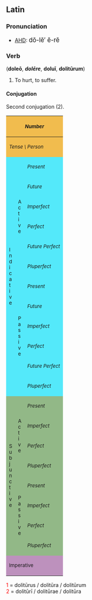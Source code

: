 ==Latin==
===Pronunciation===
*[[AHD]]: <big> d&#335;-l&#277;&prime; &#277;-r&#277; </big>

===Verb===
('''dole&#333;''', <i>'''dol&#275;re'''</i>, '''dolu&#299;''', '''dolit&#363;rum''')
# To hurt, to suffer.

====Conjugation====
Second conjugation (2).
{| border="1" cellpadding="2"
!style="background:#F1BC4E;" colspan=3| <small>''Number''
!style="background:#F1BC4E;" colspan=3| <small>''Singular''
!style="background:#F1BC4E;" colspan=3| <small>''Plural''
|-
!style="background:#F1BC4E;" colspan=3| <small>''Tense \ Person''
!style="background:#F1BC4E;"| <small>''1.''
!style="background:#F1BC4E;"| <small>''2.''
!style="background:#F1BC4E;"| <small>''3.''
!style="background:#F1BC4E;"| <small>''11.''
!style="background:#F1BC4E;"| <small>''22.''
!style="background:#F1BC4E;"| <small>''33.''
|-
!style="background:#54E9FA;" rowspan=12|<small>I<br>n<br>d<br>i<br>c<br>a<br>t<br>i<br>v<br>e
!style="background:#54E9FA;" rowspan=6|<small>A<br>c<br>t<br>i<br>v<br>e
!style="background:#54E9FA;"|<small>''Present''
|style="background:#FBFCE4;"|dole&#333;
|style="background:#FBFCE4;"|dol&#275;s
|style="background:#FBFCE4;"|dolet
|style="background:#FBFCE4;"|dol&#275;mus
|style="background:#FBFCE4;"|dol&#275;tis
|style="background:#FBFCE4;"|dolent
|-
!style="background:#54E9FA;"| <small>''Future''
|style="background:#FBFCE4;"|dol&#275;b&#333;
|style="background:#FBFCE4;"|dol&#275;bis
|style="background:#FBFCE4;"|dol&#275;bit
|style="background:#FBFCE4;"|dol&#275;bimus
|style="background:#FBFCE4;"|dol&#275;bitis
|style="background:#FBFCE4;"|dol&#275;bunt
|-
!style="background:#54E9FA;"| <small>''Imperfect''
|style="background:#FBFCE4;"|dol&#275;bam
|style="background:#FBFCE4;"|dol&#275;b&#257;s
|style="background:#FBFCE4;"|dol&#275;bat
|style="background:#FBFCE4;"|dol&#275;b&#257;mus
|style="background:#FBFCE4;"|dol&#275;b&#257;tis
|style="background:#FBFCE4;"|dol&#275;bant
|-
!style="background:#54E9FA;"| <small>''Perfect''
|style="background:#FBFCE4;"|dolu&#299;
|style="background:#FBFCE4;"|doluist&#299;
|style="background:#FBFCE4;"|doluit
|style="background:#FBFCE4;"|doluimus
|style="background:#FBFCE4;"|doluistis
|style="background:#FBFCE4;"|dolu&#275;runt
|-
!style="background:#54E9FA;"| <small>''Future Perfect''
|style="background:#FBFCE4;"|doluer&#333;
|style="background:#FBFCE4;"|dolueris
|style="background:#FBFCE4;"|doluerit
|style="background:#FBFCE4;"|doluerimus
|style="background:#FBFCE4;"|dolueritis
|style="background:#FBFCE4;"|doluerint
|-
!style="background:#54E9FA;"| <small>''Pluperfect''
|style="background:#FBFCE4;"|dolueram
|style="background:#FBFCE4;"|doluer&#257;s
|style="background:#FBFCE4;"|doluerat
|style="background:#FBFCE4;"|doluer&#257;mus
|style="background:#FBFCE4;"|doluer&#257;tis
|style="background:#FBFCE4;"|doluerant
|-
!style="background:#54E9FA;" rowspan=6| <small>P<br>a<br>s<br>s<br>i<br>v<br>e
!style="background:#54E9FA;"|<small>''Present''
|style="background:#FBFCE4;"|doleor
|style="background:#FBFCE4;"|dol&#275;ris
|style="background:#FBFCE4;"|dol&#275;tur
|style="background:#FBFCE4;"|dol&#275;mur
|style="background:#FBFCE4;"|dol&#275;min&#299;
|style="background:#FBFCE4;"|dolentur
|-
!style="background:#54E9FA;"|<small>''Future''
|style="background:#FBFCE4;"|dol&#275;bor
|style="background:#FBFCE4;"|dol&#275;beris
|style="background:#FBFCE4;"|dol&#275;bitur
|style="background:#FBFCE4;"|dol&#275;bimur
|style="background:#FBFCE4;"|dol&#275;bimin&#299;
|style="background:#FBFCE4;"|dol&#275;buntur
|-
!style="background:#54E9FA;"|<small>''Imperfect''
|style="background:#FBFCE4;"|dol&#275;bar
|style="background:#FBFCE4;"|dol&#275;b&#257;ris
|style="background:#FBFCE4;"|dol&#275;b&#257;tur
|style="background:#FBFCE4;"|dol&#275;b&#257;mur
|style="background:#FBFCE4;"|dol&#275;b&#257;min&#299;
|style="background:#FBFCE4;"|dol&#275;bantur
|-
!style="background:#54E9FA;"|<small>''Perfect''
|style="background:#FBFCE4;"|dolit&#363;rus<font color="red"><sup>1</sup></font><br>sum
|style="background:#FBFCE4;"|dolit&#363;rus<font color="red"><sup>1</sup></font><br>es
|style="background:#FBFCE4;"|dolit&#363;rus<font color="red"><sup>1</sup></font><br>est
|style="background:#FBFCE4;"|dolit&#363;r&#299; <font color="red"><sup>2</sup></font><br>sumus
|style="background:#FBFCE4;"|dolit&#363;r&#299; <font color="red"><sup>2</sup></font><br>estis
|style="background:#FBFCE4;"|dolit&#363;r&#299; <font color="red"><sup>2</sup></font><br>sunt
|-
!style="background:#54E9FA;"|<small>''Future Perfect''
|style="background:#FBFCE4;"|dolit&#363;rus<font color="red"><sup>1</sup></font><br>er&#333;
|style="background:#FBFCE4;"|dolit&#363;rus<font color="red"><sup>1</sup></font><br>eris
|style="background:#FBFCE4;"|dolit&#363;rus<font color="red"><sup>1</sup></font><br>erit
|style="background:#FBFCE4;"|dolit&#363;r&#299; <font color="red"><sup>2</sup></font><br>erimus
|style="background:#FBFCE4;"|dolit&#363;r&#299; <font color="red"><sup>2</sup></font><br>eritis
|style="background:#FBFCE4;"|dolit&#363;r&#299; <font color="red"><sup>2</sup></font><br>erunt
|-
!style="background:#54E9FA;"|<small>''Pluperfect''
|style="background:#FBFCE4;"|dolit&#363;rus<font color="red"><sup>1</sup></font><br>eram
|style="background:#FBFCE4;"|dolit&#363;rus<font color="red"><sup>1</sup></font><br>er&#257;s
|style="background:#FBFCE4;"|dolit&#363;rus<font color="red"><sup>1</sup></font><br>erat
|style="background:#FBFCE4;"|dolit&#363;r&#299; <font color="red"><sup>2</sup></font><br>er&#257;mus
|style="background:#FBFCE4;"|dolit&#363;r&#299; <font color="red"><sup>2</sup></font><br>er&#257;tis
|style="background:#FBFCE4;"|dolit&#363;r&#299; <font color="red"><sup>2</sup></font><br>erant
|-
!style="background:#92B887;" rowspan=8|<small>S<br>u<br>b<br>j<br>u<br>n<br>c<br>t<br>i<br>v<br>e
!style="background:#92B887;" rowspan=4|<small>A<br>c<br>t<br>i<br>v<br>e
!style="background:#92B887;"|<small>''Present''
|style="background:#E7FEE9;"| doleam
|style="background:#E7FEE9;"| dole&#257;s
|style="background:#E7FEE9;"| doleat
|style="background:#E7FEE9;"| dole&#257;mus
|style="background:#E7FEE9;"| dole&#257;tis
|style="background:#E7FEE9;"| doleant
|-
!style="background:#92B887;"|<small>''Imperfect''
|style="background:#E7FEE9;"| dol&#275;rem
|style="background:#E7FEE9;"| dol&#275;r&#275;s
|style="background:#E7FEE9;"| dol&#275;ret
|style="background:#E7FEE9;"| dol&#275;r&#275;mus
|style="background:#E7FEE9;"| dol&#275;r&#275;tis
|style="background:#E7FEE9;"| dol&#275;rent
|-
!style="background:#92B887;"|<small>''Perfect''
|style="background:#E7FEE9;"| doluerim
|style="background:#E7FEE9;"| doluer&#299;s
|style="background:#E7FEE9;"| doluerit
|style="background:#E7FEE9;"| doluer&#299;mus
|style="background:#E7FEE9;"| doluer&#299;tis
|style="background:#E7FEE9;"| doluerint
|-
!style="background:#92B887;"|<small>''Pluperfect''
|style="background:#E7FEE9;"| doluissem
|style="background:#E7FEE9;"| doluiss&#275;s
|style="background:#E7FEE9;"| doluisset
|style="background:#E7FEE9;"| doluiss&#275;mus
|style="background:#E7FEE9;"| doluiss&#275;tis
|style="background:#E7FEE9;"| doluissent
|-
!style="background:#92B887;" rowspan=4|<small>P<br>a<br>s<br>s<br>i<br>v<br>e
!style="background:#92B887;"|<small>''Present''
|style="background:#E7FEE9;"| dolear
|style="background:#E7FEE9;"| dole&#257;ris
|style="background:#E7FEE9;"| dole&#257;tur
|style="background:#E7FEE9;"| dole&#257;mur
|style="background:#E7FEE9;"| dole&#257;min&#299;
|style="background:#E7FEE9;"| doleantur
|-
!style="background:#92B887;"|<small>''Imperfect''
|style="background:#E7FEE9;"| dol&#275;rer
|style="background:#E7FEE9;"| dol&#275;r&#275;ris
|style="background:#E7FEE9;"| dol&#275;r&#275;tur
|style="background:#E7FEE9;"| dol&#275;r&#275;mur
|style="background:#E7FEE9;"| dol&#275;r&#275;min&#299;
|style="background:#E7FEE9;"| dol&#275;rentur
|-
!style="background:#92B887;"|<small>''Perfect''
|style="background:#E7FEE9;"|dolit&#363;rus<font color="red"><sup>1</sup></font><br>sim
|style="background:#E7FEE9;"|dolit&#363;rus<font color="red"><sup>1</sup></font><br>s&#299;s
|style="background:#E7FEE9;"|dolit&#363;rus<font color="red"><sup>1</sup></font><br>sit
|style="background:#E7FEE9;"|dolit&#363;r&#299; <font color="red"><sup>2</sup></font><br>s&#299;mus
|style="background:#E7FEE9;"|dolit&#363;r&#299; <font color="red"><sup>2</sup></font><br>s&#299;tis
|style="background:#E7FEE9;"|dolit&#363;r&#299; <font color="red"><sup>2</sup></font><br>sint
|-
!style="background:#92B887;"|<small>''Pluperfect''
|style="background:#E7FEE9;"|dolit&#363;rus<font color="red"><sup>1</sup></font><br>essem
|style="background:#E7FEE9;"|dolit&#363;rus<font color="red"><sup>1</sup></font><br>ess&#275;s
|style="background:#E7FEE9;"|dolit&#363;rus<font color="red"><sup>1</sup></font><br>esset
|style="background:#E7FEE9;"|dolit&#363;r&#299; <font color="red"><sup>2</sup></font><br>ess&#275;mus
|style="background:#E7FEE9;"|dolit&#363;r&#299; <font color="red"><sup>2</sup></font><br>ess&#275;tis
|style="background:#E7FEE9;"|dolit&#363;r&#299; <font color="red"><sup>2</sup></font><br>essent
|-
!style="background:#BD91BD;" colspan=3| <small>Imperative
|style="background:#FCF2E9;" align="center"|&mdash;&mdash;
|style="background:#FCF2E9;"| dol&#275;
|style="background:#FCF2E9;" align="center"|&mdash;&mdash;
|style="background:#FCF2E9;" align="center"|&mdash;&mdash;
|style="background:#FCF2E9;"| dol&#275;te
|style="background:#FCF2E9;" align="center"|&mdash;&mdash;
|}
<font color="red"> 1 </font> = dolit&#363;rus / dolit&#363;ra / dolit&#363;rum <br>
<font color="red"> 2 </font> = dolit&#363;r&#299; / dolit&#363;rae / dolit&#363;ra <br>
